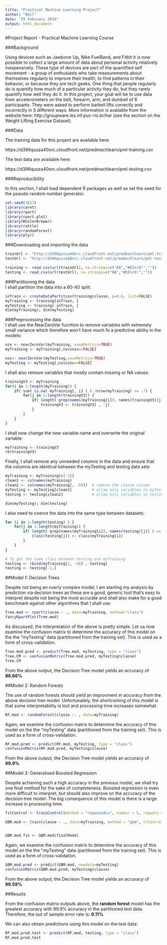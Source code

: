 ```yaml
---
title: "Practical Machine Learning Project"
author: "Neil"
date: "29 February 2016"
output: html_document
---
```


#Project Report - Practical Machine Learning Course  

###Background

Using devices such as Jawbone Up, Nike FuelBand, and Fitbit it is now possible to collect a large amount of data about personal activity relatively inexpensively. These type of devices are part of the quantified self movement - a group of enthusiasts who take measurements about themselves regularly to improve their health, to find patterns in their behavior, or because they are tech geeks. One thing that people regularly do is quantify how much of a particular activity they do, but they rarely quantify how well they do it. In this project, your goal will be to use data from accelerometers on the belt, forearm, arm, and dumbell of 6 participants. They were asked to perform barbell lifts correctly and incorrectly in 5 different ways. More information is available from the website here: http://groupware.les.inf.puc-rio.br/har (see the section on the Weight Lifting Exercise Dataset).

###Data

The training data for this project are available here:

https://d396qusza40orc.cloudfront.net/predmachlearn/pml-training.csv

The test data are available here:

https://d396qusza40orc.cloudfront.net/predmachlearn/pml-testing.csv

###Reproducibility

In this section, I shall load dependent R packages as well as set the seed for the pseudo random number generator.

```r
set.seed(3013)
library(caret)
library(rpart)
library(rpart.plot)
library(RColorBrewer)
library(rattle)
library(randomForest)
library(plyr)
```

###Downloading and importing the data

```r
trainUrl <- "http://d396qusza40orc.cloudfront.net/predmachlearn/pml-training.csv"
testUrl <- "http://d396qusza40orc.cloudfront.net/predmachlearn/pml-testing.csv"

training <- read.csv(url(trainUrl), na.strings=c("NA","#DIV/0!",""))
testing <- read.csv(url(testUrl), na.strings=c("NA","#DIV/0!",""))
````

###Partitioning the data  
I shall partition the data into a 60-40 split:

```r
inTrain <- createDataPartition(training$classe, p=0.6, list=FALSE)
myTraining <- training[inTrain, ]
myTesting <- training[-inTrain, ]
dim(myTraining); dim(myTesting)
```

###Preprocessing the data  
I shall use the NearZeroVar fucntion to remove variables with extremely small variance which therefore won't have much fo a predictive ability in the models:

```r
nzv <- nearZeroVar(myTraining, saveMetrics=TRUE)
myTraining <- myTraining[,nzv$nzv==FALSE]

nzv<- nearZeroVar(myTesting,saveMetrics=TRUE)
myTesting <- myTesting[,nzv$nzv==FALSE]
```

I shall also remove variables that mostly contain missing or NA values:

```r
trainingV3 <- myTraining
for(i in 1:length(myTraining)) {
    if( sum( is.na( myTraining[, i] ) ) /nrow(myTraining) >= .7) {
        for(j in 1:length(trainingV3)) {
            if( length( grep(names(myTraining[i]), names(trainingV3)[j]) ) == 1)  {
                trainingV3 <- trainingV3[ , -j]
            }   
        } 
    }
}
```

I shall now change the new variable name and overwrite the original variable:
```r
myTraining <- trainingV3
rm(trainingV3)
```

Finally, I shall remove any unneeded columns in the data and ensure that the columns are identical between the myTesting and testing data sets

```r
myTraining <- myTraining[c(-1)]
clean1 <- colnames(myTraining)
clean2 <- colnames(myTraining[, -58])  # remove the classe column
myTesting <- myTesting[clean1]         # allow only variables in myTesting that are also in myTraining
testing <- testing[clean2]             # allow only variables in testing that are also in myTraining

dim(myTesting); dim(testing)
```

I also need to coerce the data into the same type between datasets:

```r
for (i in 1:length(testing) ) {
    for(j in 1:length(myTraining)) {
        if( length( grep(names(myTraining[i]), names(testing)[j]) ) == 1)  {
            class(testing[j]) <- class(myTraining[i])
        }      
    }      
}

# To get the same class between testing and myTraining
testing <- rbind(myTraining[2, -58] , testing)
testing <- testing[-1,]
```

##Model 1: Decision Trees
  
Despite not being an overly complex model, I am starting my analysis by prediction via decision trees as these are a good, generic tool that's easy to interpret despite not being the most accurate and shall also make for a good benchmark against other algorithms that I shall use.

```r
Tree.mod <- rpart(classe ~ ., data=myTraining, method="class")
fancyRpartPlot(Tree.mod)
```

As discussed, the interpretation of the above is pretty simple.  Let us now examine the confusion matrix to determine the accuracy of this model on the the "myTesting" data (partitioned from the training set).  This is used as a form of cross-validation.

```r
Tree.mod.pred <- predict(Tree.mod, myTesting, type = "class")
Tree.CM <- confusionMatrix(Tree.mod.pred, myTesting$classe)
Tree.CM
```

From the above output, the Decision Tree model yields an accuracy of **86.66%**  
  

##Model 2: Random Forests

The use of random forests should yield an improvment in accuracy from the above decision tree model.  Unfortunately, the shortcoming of this model is that some interpretability is lost and processing time increases somewhat.

```r
RF.mod <- randomForest(classe ~. , data=myTraining)
```

Again, we examine the confusion matrix to determine the accuracy of this model on the the "myTesting" data (partitioned from the training set).  This is used as a form of cross-validation.

```r
RF.mod.pred <- predict(RF.mod, myTesting, type = "class")
confusionMatrix(RF.mod.pred, myTesting$classe)
```

From the above output, the Decision Tree model yields an accuracy of **99.9%**  
  
  
##Model 3: Generalised Boosted Regression  

Despite achieving such a high accuracy in the previous model, we shall try one final method for the sake of completeness.  Boosted regression is even more difficult to interpret, but should also improve on the accuracy of the decision tree model.  The big consequence of this model is there is a large increase in processing time.

```r
fitControl <- trainControl(method = "repeatedcv", number = 5, repeats = 1)

GBM.mod <- train(classe ~ ., data=myTraining, method = "gbm", trControl = fitControl, verbose = FALSE)


GBM.mod.fin <- GBM.mod$finalModel
```
  
Again, we examine the confusion matrix to determine the accuracy of this model on the the "myTesting" data (partitioned from the training set).  This is used as a form of cross-validation.  

```r
GBM.mod.pred <- predict(GBM.mod, newdata=myTesting)
confusionMatrix(GBM.mod.pred, myTesting$classe)
```
  
From the above output, the Decision Tree model yields an accuracy of **99.59%**  
  
  
##Results

From the confusion matrix outputs above, the **random forest** model has the greatest accuracy with 99.9% accuracy in the partitioned test data.  Therefore, the out of sample error rate is: **0.11%**  
  
We can also obtain predictions using this model on the test data:

```r
RF.mod.pred.test <- predict(RF.mod, testing, type = "class")
RF.mod.pred.test
```

